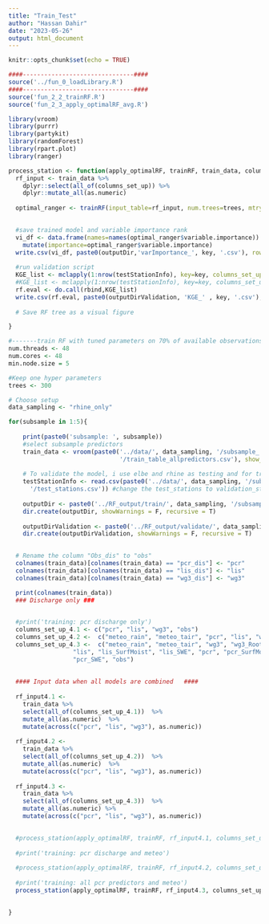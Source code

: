 ```yaml
---
title: "Train_Test"
author: "Hassan Dahir"
date: "2023-05-26"
output: html_document
---
```


```r
knitr::opts_chunk$set(echo = TRUE)
```

```r
####-------------------------------####
source('../fun_0_loadLibrary.R')
####-------------------------------####
source('fun_2_2_trainRF.R')
source('fun_2_3_apply_optimalRF_avg.R')
```





```r
library(vroom)  
library(purrr)
library(partykit)
library(randomForest)
library(rpart.plot)
library(ranger)


```



```r
process_station <- function(apply_optimalRF, trainRF, train_data, columns_set_up, key, trees, mtry) {
  rf_input <- train_data %>% 
    dplyr::select(all_of(columns_set_up)) %>% 
    dplyr::mutate_all(as.numeric)
  
  optimal_ranger <- trainRF(input_table=rf_input, num.trees=trees, mtry=mtry)
  

  #save trained model and variable importance rank
  vi_df <- data.frame(names=names(optimal_ranger$variable.importance)) %>%
    mutate(importance=optimal_ranger$variable.importance)                     
  write.csv(vi_df, paste0(outputDir,'varImportance_', key, '.csv'), row.names=F)
  
  #run validation script
  KGE_list <- mclapply(1:nrow(testStationInfo), key=key, columns_set_up=columns_set_up, optimal_ranger=optimal_ranger, apply_optimalRF, mc.cores=1)
  #KGE_list <- mclapply(1:nrow(testStationInfo), key=key, columns_set_up, apply_optimalRF, mc.cores=1)
  rf.eval <- do.call(rbind,KGE_list)
  write.csv(rf.eval, paste0(outputDirValidation, 'KGE_' , key, '.csv'), row.names = F)
  
  # Save RF tree as a visual figure

}

```


```r
#-------train RF with tuned parameters on 70% of available observations----------
num.threads <- 48
num.cores <- 48
min.node.size = 5

#Keep one hyper parameters
trees <- 300

# Choose setup
data_sampling <- "rhine_only" 

for(subsample in 1:5){
    
    print(paste0('subsample: ', subsample))
    #select subsample predictors
    train_data <- vroom(paste0('../data/', data_sampling, '/subsample_', subsample,
                               '/train_table_allpredictors.csv'), show_col_type=F)
    
    # To validate the model, i use elbe and rhine as testing and for training i apply cross-valudation using rhine stations
    testStationInfo <- read.csv(paste0('../data/', data_sampling, '/subsample_',subsample,
      '/test_stations.csv')) #change the test_stations to validation_stations or the other way around
    
    outputDir <- paste0('../RF_output/train/', data_sampling, '/subsample_',subsample,'/')
    dir.create(outputDir, showWarnings = F, recursive = T)
      
    outputDirValidation <- paste0('../RF_output/validate/', data_sampling, '/subsample_',subsample,'/')
    dir.create(outputDirValidation, showWarnings = F, recursive = T)
  

  # Rename the column "Obs_dis" to "obs"
  colnames(train_data)[colnames(train_data) == "pcr_dis"] <- "pcr"
  colnames(train_data)[colnames(train_data) == "lis_dis"] <- "lis"
  colnames(train_data)[colnames(train_data) == "wg3_dis"] <- "wg3"

  print(colnames(train_data))
  ### Discharge only ### 

  
  #print('training: pcr discharge only')
  columns_set_up_4.1 <- c("pcr", "lis", "wg3", "obs")
  columns_set_up_4.2 <-  c("meteo_rain", "meteo_tair", "pcr", "lis", "wg3", "obs")
  columns_set_up_4.3 <-  c("meteo_rain", "meteo_tair", "wg3", "wg3_RootMoist", "wg3_SurfStor", "wg3_SWE",
                  "lis", "lis_SurfMoist", "lis_SWE", "pcr", "pcr_SurfMoist", "pcr_SurfStor",
                  "pcr_SWE", "obs")
  
  
  #### Input data when all models are combined   #### 
  
  rf_input4.1 <- 
    train_data %>% 
    select(all_of(columns_set_up_4.1))  %>% 
    mutate_all(as.numeric)  %>% 
    mutate(across(c("pcr", "lis", "wg3"), as.numeric))
  
  rf_input4.2 <- 
    train_data %>% 
    select(all_of(columns_set_up_4.2))  %>% 
    mutate_all(as.numeric)  %>% 
    mutate(across(c("pcr", "lis", "wg3"), as.numeric)) 
  
  rf_input4.3 <- 
    train_data %>% 
    select(all_of(columns_set_up_4.3))  %>% 
    mutate_all(as.numeric) %>% 
    mutate(across(c("pcr", "lis", "wg3"), as.numeric))
  

  #process_station(apply_optimalRF, trainRF, rf_input4.1, columns_set_up_4.1, "all_dis", trees, 1)
  
  #print('training: pcr discharge and meteo')
  
  #process_station(apply_optimalRF, trainRF, rf_input4.2, columns_set_up_4.2, "all_dis_meteo", trees, 3)
  
  #print('training: all pcr predictors and meteo')
  process_station(apply_optimalRF, trainRF, rf_input4.3, columns_set_up_4.3, "allpredictors", trees, 4)
  

}
```
